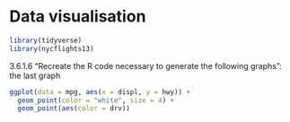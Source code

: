 # Data visualisation {#visual}

```r
library(tidyverse)
library(nycflights13)
```


3.6.1.6 "Recreate the R code necessary to generate the following graphs": the last graph
```r
ggplot(data = mpg, aes(x = displ, y = hwy)) +
  geom_point(color = "white", size = 4) +
  geom_point(aes(color = drv))
```


